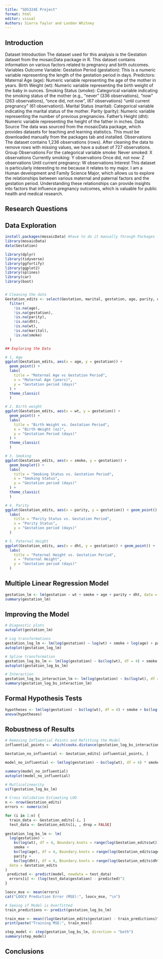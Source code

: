 ```yaml
---
title: "SDS324E Project"
format: html
editor: visual
Authors: Sierra Taylor and London Whitney
---
```


## Introduction
Dataset Introduction
The dataset used for this analysis is the Gestation dataset from the mosaicData package in R. This dataset contains information on various factors related to pregnancy and birth outcomes.
Variables
Outcome Variable:
Gestation Period (gestation): This is a numeric variable representing the length of the gestation period in days.
Predictors:
Maternal Age (age): Numeric variable representing the age of the mother in years.
Birth Weight (wt): Numeric variable representing the birth weight of the baby in ounces.
Smoking Status (smoke): Categorical variable indicating the smoking status of the mother (e.g., "never" (336 observations), "now" (263 observations), "once did, not now", (67 observations) "until current pregnancy" (61 observation)).
Marital Status (marital): Categorical variable indicating the marital status of the mother.
Parity (parity): Numeric variable representing the number of previous pregnancies.
Father's Height (dht): Numeric variable representing the height of the father in inches.
Data Source
The data was sourced from the mosaicData package, which provides datasets for teaching and learning statistics. This must be downloaded manually from the packages tab and installed. 
Observations
The dataset contains 1,236 observations (rows). After cleaning the data to remove rows with missing values, we have a subset of 727 observations.
Group Observations
For the categorical variable smoke:
Never smoked: X observations
Currently smoking: Y observations
Once did, not now: Z observations
Until current pregnancy: W observations
Interest
This dataset is particularly interesting to me because it relates to my major. I am a Human development and Family Science Major, which allows us to explore the relationships between various maternal and paternal factors and the gestation period. Understanding these relationships can provide insights into factors that influence pregnancy outcomes, which is valuable for public health and medical research.


## Research Questions

## Data Exploration

```r
install.packages(mosaicData) #have to do it manually through Packages
library(mosaicData)
data(Gestation)

library(dplyr)
library(tidyverse)
library(ggfortify)
library(ggplot2)
library(splines)
library(car)
library(boot)


# Cleaning the data
Gestation_edits <- select(Gestation, marital, gestation, age, parity, dht, wt, smoke) %>%
  filter(
    !is.na(age),
    !is.na(gestation),
    !is.na(parity),
    !is.na(dht),
    !is.na(wt),
    !is.na(marital),
    !is.na(smoke)
  )
```

```r
## Exploring the Data

# 1. Age
ggplot(Gestation_edits, aes(x = age, y = gestation)) + 
  geom_point() +
  labs(
    title = "Maternal Age vs Gestation Period",
    x = "Maternal Age (years)",
    y = "Gestation period (days)"
  ) +
  theme_classic(
  )

# 2. Birth weight 
ggplot(Gestation_edits, aes(x = wt, y = gestation)) + 
  geom_point() +
  labs(
    title = "Birth Weight vs. Gestation Period",
    x = "Birth Weight (oz)",
    y = "Gestation Period (days)"
  ) +
  theme_classic(
  )

# 3. Smoking
ggplot(Gestation_edits, aes(x = smoke, y = gestation)) + 
  geom_boxplot() +
  labs(
    title = "Smoking Status vs. Gestation Period",
    x = "Smoking Status",
    y = "Gestation period (days)"
  ) +
  theme_classic(
  )

# 4. Parity
ggplot(Gestation_edits, aes(x = parity, y = gestation)) + geom_point() +
  labs(
    title = "Parity Status vs. Gestation Period",
    x = "Parity Status",
    y = "Gestation period (days)"
  )

# 5. Paternal Height
ggplot(Gestation_edits, aes(x = dht, y = gestation)) + geom_point() +
  labs(
    title = "Paternal Height vs. Gestation Period",
    x = "Paternal Height",
    y = "Gestation period (days)"
  )
```

## Multiple Linear Regression Model

```r
gestation_lm <- lm(gestation ~ wt + smoke + age + parity + dht, data = Gestation_edits)
summary(gestation_lm)
```

## Improving the Model 

```r
# Diagnostic plots
autoplot(gestation_lm)

# Log transformations
gestation_log_lm <- lm(log(gestation) ~ log(wt) + smoke + log(age) + parity + log(dht), data = Gestation_edits)
autoplot(gestation_log_lm)

# Spline transformation
gestation_log_bs_lm <- lm(log(gestation) ~ bs(log(wt), df = 4) + smoke + bs(log(age), df = 4) + parity + bs(log(dht), df = 4), data = Gestation_edits)
autoplot(gestation_log_bs_lm)

# Interaction
gestation_log_bs_interaction_lm <- lm(log(gestation) ~ bs(log(wt), df = 4) * smoke + bs(log(age), df = 4) + parity + bs(log(dht), df = 4), data = Gestation_edits)
summary(gestation_log_bs_interaction_lm)
```

## Formal Hypothesis Tests 

```r
hypotheses <- lm(log(gestation) ~ bs(log(wt), df = 4) + smoke + bs(log(age), df = 4), data = Gestation_edits)
anova(hypotheses)
```

## Robustness of Results

```r
# Removing Influential Points and Refitting the Model
influential_points <- which(cooks.distance(gestation_log_bs_interaction_lm) > (4 / nrow(Gestation_edits)))

Gestation_no_influential <- Gestation_edits[-influential_points, ]

model_no_influential <- lm(log(gestation) ~ bs(log(wt), df = 4) * smoke + bs(log(age), df = 4) + parity + bs(log(dht), df = 4), data = Gestation_no_influential)

summary(model_no_influential)
autoplot(model_no_influential)
```

```r
# Mutlicolinearity
vif(gestation_log_bs_lm)

# Cross Validation Estimating LOO
n <- nrow(Gestation_edits)
errors <- numeric(n)

for (i in 1:n) {
  train_data <- Gestation_edits[-i, ]
  test_data <- Gestation_edits[i, , drop = FALSE]
  
gestation_log_bs_lm <- lm(
  log(gestation) ~ 
    bs(log(wt), df = 4, Boundary.knots = range(log(Gestation_edits$wt))) + 
    smoke + 
    bs(log(age), df = 4, Boundary.knots = range(log(Gestation_edits$age))) + 
    parity + 
    bs(log(dht), df = 4, Boundary.knots = range(log(Gestation_edits$dht))),
  data = Gestation_edits
)
 predicted <- predict(model, newdata = test_data)
  errors[i] <- (log(test_data$gestation) - predicted)^2
}

loocv_mse <- mean(errors)
cat("LOOCV Prediction Error (MSE):", loocv_mse, "\n")

# Seeing if Model is Overfitted
train_predictions <- predict(gestation_log_bs_lm)

train_mse <- mean((log(Gestation_edits$gestation) - train_predictions)^2)
print(paste("Training MSE:", train_mse))


```

```r
step_model <- step(gestation_log_bs_lm, direction = "both")
summary(step_model)
```

## Conclusions

